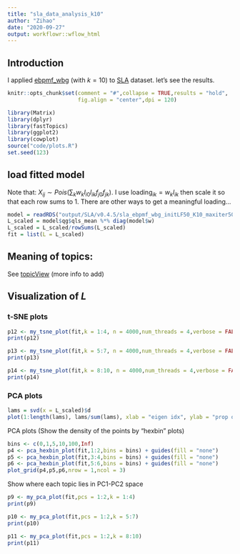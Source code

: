 ```yaml
---
title: "sla_data_analysis_k10"
author: "Zihao"
date: "2020-09-27"
output: workflowr::wflow_html
---
```


## Introduction
I  applied [ebpmf_wbg](https://github.com/stephenslab/ebpmf.alpha/blob/master/R/ebpmf_wbg.R) (with $k = 10$) to [SLA](https://zihao12.github.io/ebpmf_data_analysis/data_preprocessing_sla) dataset. let's see the results.

```r
knitr::opts_chunk$set(comment = "#",collapse = TRUE,results = "hold",
                      fig.align = "center",dpi = 120)
```

```r
library(Matrix)
library(dplyr)
library(fastTopics)
library(ggplot2)
library(cowplot)
source("code/plots.R")
set.seed(123)
```


## load fitted model
Note that: $X_{ij} \sim  Pois(\sum_k w_k l_{i0} l_{ik} f_{j0} f_{jk})$. I use $\text{loading}_{ik} = w_k l_{ik}$ then scale it so that each row sums to 1. There are other ways to get a meaningful loading...
```r
model = readRDS("output/SLA/v0.4.5/sla_ebpmf_wbg_initLF50_K10_maxiter5000.Rds")
L_scaled = model$qg$qls_mean %*% diag(model$w)
L_scaled = L_scaled/rowSums(L_scaled)
fit = list(L = L_scaled)
```

## Meaning of topics:
See [topicView](https://zihao12.shinyapps.io/topicview-app/) (more info to add)

## Visualization of $L$ {.tabset}

### t-SNE plots
```r
p12 <- my_tsne_plot(fit,k = 1:4, n = 4000,num_threads = 4,verbose = FALSE)
print(p12)
```

```r
p13 <- my_tsne_plot(fit,k = 5:7, n = 4000,num_threads = 4,verbose = FALSE)
print(p13)
```

```r
p14 <- my_tsne_plot(fit,k = 8:10, n = 4000,num_threads = 4,verbose = FALSE)
print(p14)
```

### PCA plots
```r
lams = svd(x = L_scaled)$d
plot(1:length(lams), lams/sum(lams), xlab = "eigen idx", ylab = "prop of variance explained")
```


<!-- ```{r clustering-1, fig.width=8, fig.height=2.5} -->
<!-- p1 <- basic_pca_plot(fit,1:2) -->
<!-- p2 <- basic_pca_plot(fit,3:4) -->
<!-- p3 <- basic_pca_plot(fit,5:6) -->
<!-- plot_grid(p1,p2,p3,nrow = 1,ncol = 3) -->
<!-- ``` -->

PCA plots (Show the density of the points by “hexbin” plots)
```r
bins <- c(0,1,5,10,100,Inf)
p4 <- pca_hexbin_plot(fit,1:2,bins = bins) + guides(fill = "none")
p5 <- pca_hexbin_plot(fit,3:4,bins = bins) + guides(fill = "none")
p6 <- pca_hexbin_plot(fit,5:6,bins = bins) + guides(fill = "none")
plot_grid(p4,p5,p6,nrow = 1,ncol = 3)
```

Show where each topic lies in PC1-PC2 space
```r
p9 <- my_pca_plot(fit,pcs = 1:2,k = 1:4)
print(p9)
```

```r
p10 <- my_pca_plot(fit,pcs = 1:2,k = 5:7)
print(p10)
```

```r
p11 <- my_pca_plot(fit,pcs = 1:2,k = 8:10)
print(p11)
```



